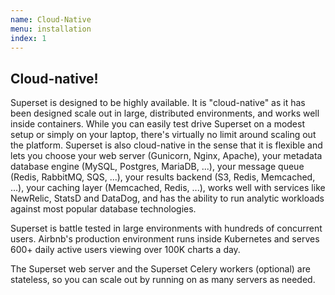 ```yaml
---
name: Cloud-Native
menu: installation
index: 1
---
```


Cloud-native!
-------------

Superset is designed to be highly available. It is
"cloud-native" as it has been designed scale out in large,
distributed environments, and works well inside containers.
While you can easily
test drive Superset on a modest setup or simply on your laptop,
there's virtually no limit around scaling out the platform.
Superset is also cloud-native in the sense that it is
flexible and lets you choose your web server (Gunicorn, Nginx, Apache),
your metadata database engine (MySQL, Postgres, MariaDB, ...),
your message queue (Redis, RabbitMQ, SQS, ...),
your results backend (S3, Redis, Memcached, ...), your caching layer
(Memcached, Redis, ...), works well with services like NewRelic, StatsD and
DataDog, and has the ability to run analytic workloads against
most popular database technologies.

Superset is battle tested in large environments with hundreds
of concurrent users. Airbnb's production environment runs inside
Kubernetes and serves 600+ daily active users viewing over 100K charts a
day.

The Superset web server and the Superset Celery workers (optional)
are stateless, so you can scale out by running on as many servers
as needed.

